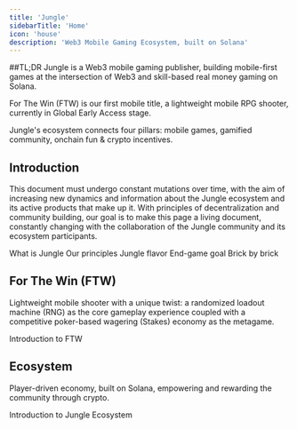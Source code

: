 ```yaml
---
title: 'Jungle'
sidebarTitle: 'Home'
icon: 'house'
description: 'Web3 Mobile Gaming Ecosystem, built on Solana'
---
```


##TL;DR
Jungle is a Web3 mobile gaming publisher, building mobile-first games at the intersection of Web3 and skill-based real money gaming on Solana.

For The Win (FTW) is our first mobile title, a lightweight mobile RPG shooter, currently in Global Early Access stage.

Jungle's ecosystem connects four pillars: mobile games, gamified community, onchain fun & crypto incentives.

## Introduction
This document must undergo constant mutations over time, with the aim of increasing new dynamics and information about the Jungle ecosystem and its active products that make up it. With principles of decentralization and community building, our goal is to make this page a living document, constantly changing with the collaboration of the Jungle community and its ecosystem participants.

<CardGroup cols={4}>
    <Card title="TL;DR" icon="house" href="introduction/tldr">
    What is Jungle
  </Card>
    <Card title="Who We Are" icon="shirt" href="introduction/who">
    Our principles
  </Card>
    <Card title="Vision" icon="lightbulb" href="introduction/vision">
    Jungle flavor
  </Card>
    <Card title="Mission" icon="eye" href="introduction/mission">
    End-game goal
  </Card>
</CardGroup>

 <Card title="Roadmap" icon="bullseye-arrow" href="introduction/roadmap">
    Brick by brick
  </Card>

## For The Win (FTW)
Lightweight mobile shooter with a unique twist: a randomized loadout machine (RNG) as the core gameplay experience coupled with a competitive poker-based wagering (Stakes) economy as the metagame.

  <Card title="Game Overview" icon="joystick" href="ftw/overview">
  Introduction to FTW
  </Card>
<CardGroup cols={2}>
    <Card title="Uniqueness" icon="crown" href="ftw/uniqueness">
  </Card>
    <Card title="RPG Progression" icon="spinner" href="ftw/progression">
  </Card>
    <Card title="Positive Sum" icon="circle-plus" href="ftw/positivesum">
  </Card>
    <Card title="Roadmap" icon="bullseye-arrow" href="ftw/state">
  </Card>
</CardGroup>

## Ecosystem
Player-driven economy, built on Solana, empowering and rewarding the community through crypto.

 <Card title="Ecosystem Overview" icon="atom" href="ecosystem/overview">
  Introduction to Jungle Ecosystem
  </Card>
<CardGroup cols={3}>
    <Card title="Genesis Collection" icon="album-collection" href="ecosystem/genesis">
  </Card>
    <Card title="Community" icon="church" href="ecosystem/community">
  </Card>
    <Card title="Playground" icon="ferris-wheel" href="ecosystem/playground">
  </Card>
</CardGroup>

